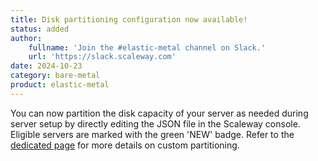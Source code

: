 ```yaml
---
title: Disk partitioning configuration now available! 
status: added
author:
    fullname: 'Join the #elastic-metal channel on Slack.'
    url: 'https://slack.scaleway.com'
date: 2024-10-23
category: bare-metal
product: elastic-metal
---
```


You can now partition the disk capacity of your server as needed during server setup by directly editing the JSON file in the Scaleway console. Eligible servers are marked with the green 'NEW' badge. 
Refer to the [dedicated page](/bare-metal/elastic-metal/how-to/configure-disk-partitions/) for more details on custom partitioning.
